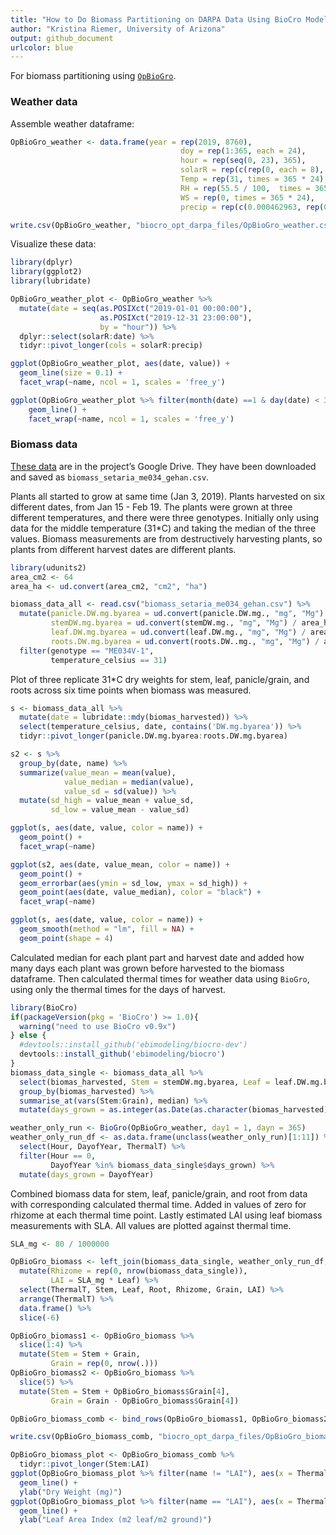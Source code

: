 ```yaml
---
title: "How to Do Biomass Partitioning on DARPA Data Using BioCro Model"
author: "Kristina Riemer, University of Arizona"
output: github_document
urlcolor: blue
---
```


For biomass partitioning using [`OpBioGro`](https://github.com/ebimodeling/biocro/blob/master/R/OpBioGro.R). 

### Weather data

Assemble weather dataframe: 
```r
OpBioGro_weather <- data.frame(year = rep(2019, 8760), 
                                      doy = rep(1:365, each = 24), 
                                      hour = rep(seq(0, 23), 365), 
                                      solarR = rep(c(rep(0, each = 8), rep(936, each = 12), rep(0, each = 4)), times = 365),
                                      Temp = rep(31, times = 365 * 24), 
                                      RH = rep(55.5 / 100,  times = 365 * 24), 
                                      WS = rep(0, times = 365 * 24), 
                                      precip = rep(c(0.000462963, rep(0, 23)), 365))

write.csv(OpBioGro_weather, "biocro_opt_darpa_files/OpBioGro_weather.csv", row.names = FALSE)
```

Visualize these data: 
```r
library(dplyr)
library(ggplot2)
library(lubridate)

OpBioGro_weather_plot <- OpBioGro_weather %>% 
  mutate(date = seq(as.POSIXct("2019-01-01 00:00:00"), 
                    as.POSIXct("2019-12-31 23:00:00"), 
                    by = "hour")) %>% 
  dplyr::select(solarR:date) %>% 
  tidyr::pivot_longer(cols = solarR:precip)

ggplot(OpBioGro_weather_plot, aes(date, value)) +
  geom_line(size = 0.1) + 
  facet_wrap(~name, ncol = 1, scales = 'free_y')

ggplot(OpBioGro_weather_plot %>% filter(month(date) ==1 & day(date) < 3), aes(date, value)) +
    geom_line() + 
    facet_wrap(~name, ncol = 1, scales = 'free_y')
```

### Biomass data

[These data](https://docs.google.com/spreadsheets/d/1Nc2g-gPEb-rUW9R4QLDqAZvRRYk1whWAJlb8kLEQZ5c/edit#gid=0) are in the project's Google Drive. They have been downloaded and saved as `biomass_setaria_me034_gehan.csv`. 

Plants all started to grow at same time (Jan 3, 2019). Plants harvested on six different dates, from Jan 15 - Feb 19. The plants were grown at three different temperatures, and there were three genotypes. Initially only using data for the middle temperature (31*C) and taking the median of the three values. Biomass measurements are from destructively harvesting plants, so plants from different harvest dates are different plants.  
```r
library(udunits2)
area_cm2 <- 64
area_ha <- ud.convert(area_cm2, "cm2", "ha")

biomass_data_all <- read.csv("biomass_setaria_me034_gehan.csv") %>% 
  mutate(panicle.DW.mg.byarea = ud.convert(panicle.DW.mg., "mg", "Mg") / area_ha, 
         stemDW.mg.byarea = ud.convert(stemDW.mg., "mg", "Mg") / area_ha, 
         leaf.DW.mg.byarea = ud.convert(leaf.DW.mg., "mg", "Mg") / area_ha, 
         roots.DW.mg.byarea = ud.convert(roots.DW..mg., "mg", "Mg") / area_ha) %>% 
  filter(genotype == "ME034V-1", 
         temperature_celsius == 31)
```

Plot of three replicate 31*C dry weights for stem, leaf, panicle/grain, and roots across six time points when biomass was measured. 
```r
s <- biomass_data_all %>% 
  mutate(date = lubridate::mdy(biomas_harvested)) %>% 
  select(temperature_celsius, date, contains('DW.mg.byarea')) %>% 
  tidyr::pivot_longer(panicle.DW.mg.byarea:roots.DW.mg.byarea)

s2 <- s %>% 
  group_by(date, name) %>% 
  summarize(value_mean = mean(value),
            value_median = median(value), 
            value_sd = sd(value)) %>% 
  mutate(sd_high = value_mean + value_sd, 
         sd_low = value_mean - value_sd)

ggplot(s, aes(date, value, color = name)) +
  geom_point() +
  facet_wrap(~name)

ggplot(s2, aes(date, value_mean, color = name)) +
  geom_point() +
  geom_errorbar(aes(ymin = sd_low, ymax = sd_high)) +
  geom_point(aes(date, value_median), color = "black") +
  facet_wrap(~name)

ggplot(s, aes(date, value, color = name)) +
  geom_smooth(method = "lm", fill = NA) +
  geom_point(shape = 4)
```

Calculated median for each plant part and harvest date and added how many days each plant was grown before harvested to the biomass dataframe. Then calculated thermal times for weather data using `BioGro`, using only the thermal times for the days of harvest. 
```r
library(BioCro)
if(packageVersion(pkg = 'BioCro') >= 1.0){
  warning("need to use BioCro v0.9x")
} else {
  #devtools::install_github('ebimodeling/biocro-dev')
  devtools::install_github('ebimodeling/biocro')  
}
biomass_data_single <- biomass_data_all %>% 
  select(biomas_harvested, Stem = stemDW.mg.byarea, Leaf = leaf.DW.mg.byarea, Root = roots.DW.mg.byarea, Grain = panicle.DW.mg.byarea) %>% 
  group_by(biomas_harvested) %>% 
  summarise_at(vars(Stem:Grain), median) %>% 
  mutate(days_grown = as.integer(as.Date(as.character(biomas_harvested), format = "%m/%d/%Y") - as.Date(as.character(biomass_data_all$seeds_in_germination[1]), format = "%m/%d/%Y")))

weather_only_run <- BioGro(OpBioGro_weather, day1 = 1, dayn = 365)
weather_only_run_df <- as.data.frame(unclass(weather_only_run)[1:11]) %>%
  select(Hour, DayofYear, ThermalT) %>% 
  filter(Hour == 0, 
         DayofYear %in% biomass_data_single$days_grown) %>% 
  mutate(days_grown = DayofYear)
```

Combined biomass data for stem, leaf, panicle/grain, and root from data with corresponding calculated thermal time. Added in values of zero for rhizome at each thermal time point. Lastly estimated LAI using leaf biomass measurements with SLA. All values are plotted against thermal time. 
```r
SLA_mg <- 80 / 1000000

OpBioGro_biomass <- left_join(biomass_data_single, weather_only_run_df, by = "days_grown") %>% 
  mutate(Rhizome = rep(0, nrow(biomass_data_single)), 
         LAI = SLA_mg * Leaf) %>%
  select(ThermalT, Stem, Leaf, Root, Rhizome, Grain, LAI) %>% 
  arrange(ThermalT) %>% 
  data.frame() %>% 
  slice(-6)

OpBioGro_biomass1 <- OpBioGro_biomass %>% 
  slice(1:4) %>% 
  mutate(Stem = Stem + Grain, 
         Grain = rep(0, nrow(.)))
OpBioGro_biomass2 <- OpBioGro_biomass %>% 
  slice(5) %>% 
  mutate(Stem = Stem + OpBioGro_biomass$Grain[4], 
         Grain = Grain - OpBioGro_biomass$Grain[4])

OpBioGro_biomass_comb <- bind_rows(OpBioGro_biomass1, OpBioGro_biomass2)

write.csv(OpBioGro_biomass_comb, "biocro_opt_darpa_files/OpBioGro_biomass.csv", row.names = FALSE)

OpBioGro_biomass_plot <- OpBioGro_biomass_comb %>% 
  tidyr::pivot_longer(Stem:LAI)
ggplot(OpBioGro_biomass_plot %>% filter(name != "LAI"), aes(x = ThermalT, y = value, color = name)) +
  geom_line() +
  ylab("Dry Weight (mg)")
ggplot(OpBioGro_biomass_plot %>% filter(name == "LAI"), aes(x = ThermalT, y = value)) +
  geom_line() +
  ylab("Leaf Area Index (m2 leaf/m2 ground)")
```
